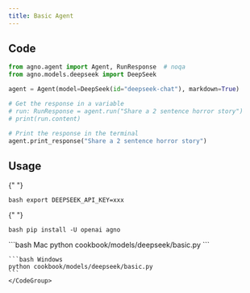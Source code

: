 ```yaml
---
title: Basic Agent
---
```


## Code

```python cookbook/models/deepseek/basic.py
from agno.agent import Agent, RunResponse  # noqa
from agno.models.deepseek import DeepSeek

agent = Agent(model=DeepSeek(id="deepseek-chat"), markdown=True)

# Get the response in a variable
# run: RunResponse = agent.run("Share a 2 sentence horror story")
# print(run.content)

# Print the response in the terminal
agent.print_response("Share a 2 sentence horror story")
```

## Usage

<Steps>
  <Snippet file="create-venv-step.mdx" />

{" "}

<Step title="Set your API key">```bash export DEEPSEEK_API_KEY=xxx ```</Step>

{" "}

<Step title="Install libraries">```bash pip install -U openai agno ```</Step>

  <Step title="Run Agent">
    <CodeGroup>
    ```bash Mac
    python cookbook/models/deepseek/basic.py
    ```

    ```bash Windows
    python cookbook/models/deepseek/basic.py
    ```
    </CodeGroup>

  </Step>
</Steps>
